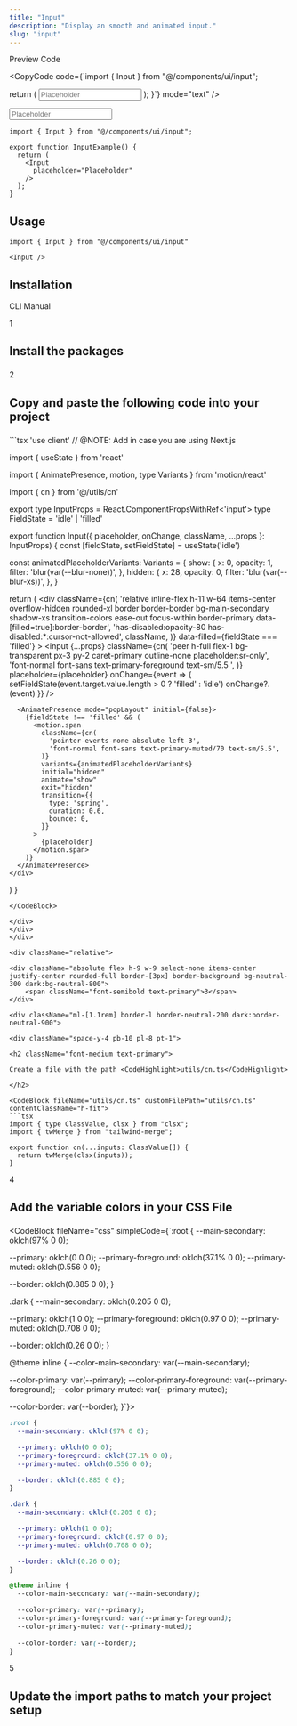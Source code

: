 ```yaml
---
title: "Input"
description: "Display an smooth and animated input."
slug: "input"
---
```


<Tabs defaultValue="preview">

<div className="flex items-center justify-between border-b dark:border-neutral-800/60 border-neutral-300/50 pr-3">

<TabsList>
	<TabsTrigger value="preview">Preview</TabsTrigger>
	<TabsTrigger value="code">Code</TabsTrigger>
</TabsList>

<CopyCode 
	code={`import { Input } from "@/components/ui/input";

  return (
    <Input 
      placeholder="Placeholder"
    />
  );
}`}
	mode="text"
/>

</div>

<TabsContent value="preview">

<ComponentView className="h-[223px] flex items-center justify-center">

<Input placeholder="Placeholder" />

</ComponentView>

</TabsContent>

<TabsContent value="code">

<CodeBlock contentClassName="h-fit">

```tsx
import { Input } from "@/components/ui/input";

export function InputExample() {
  return (
    <Input 
      placeholder="Placeholder"
    />
  );
}
```

</CodeBlock>

</TabsContent>

</Tabs>

<div className="space-y-2 pt-4">

<div className="pb-3 border-b dark:border-neutral-800/60 border-neutral-300/50">

## Usage

</div>

<CodeBlock className="mt-6" contentClassName="h-fit">

```tsx
import { Input } from "@/components/ui/input"
```
</CodeBlock>

<CodeBlock className="mt-4" contentClassName="h-fit">

```tsx
<Input />
```
</CodeBlock>

</div>

<div className="space-y-2 pt-6">

## Installation

<Tabs defaultValue="cli">

<div className="flex items-center justify-between border-b dark:border-neutral-800/60 border-neutral-300/50 pr-3">

<TabsList>
	<TabsTrigger value="cli">CLI</TabsTrigger>
	<TabsTrigger value="manual">Manual</TabsTrigger>
</TabsList>

</div>

<TabsContent value="cli">

<CommandBlock 
	npmCommand="npx @luxeui/ui@beta add input" 
	pnpmCommand="pnpm dlx @luxeui/ui@beta add input" 
	yarnCommand="npx @luxeui/ui@beta add input" 
	bunCommand="bunx --bun @luxeui/ui@beta add input" 
/>

</TabsContent>

<TabsContent value="manual">

<div>

<div className="relative">

<div className="absolute flex h-9 w-9 select-none items-center justify-center rounded-full border-[3px] border-background bg-neutral-300 dark:bg-neutral-800">
	<span className="font-semibold text-primary">1</span>
</div>

<div className="ml-[1.1rem] border-l border-neutral-200 dark:border-neutral-900">
	
<div className="space-y-4 pb-10 pl-8 pt-1">

<h2 className="font-medium text-primary">

Install the packages

</h2>

<CommandBlock 
	npmCommand="npm i motion clsx tailwind-merge" 
	pnpmCommand="pnpm add motion clsx tailwind-merge" 
	yarnCommand="yarn add motion clsx tailwind-merge" 
	bunCommand="bun add motion clsx tailwind-merge" 
/>

</div>
</div>
</div>

<div className="relative">

<div className="absolute flex h-9 w-9 select-none items-center justify-center rounded-full border-[3px] border-background bg-neutral-300 dark:bg-neutral-800">
	<span className="font-semibold text-primary">2</span>
</div>

<div className="ml-[1.1rem] border-l border-neutral-200 dark:border-neutral-900">
	
<div className="space-y-4 pb-10 pl-8 pt-1">

<h2 className="font-medium text-primary">

Copy and paste the following code into your project

</h2>

<CodeBlock fileName="input.tsx">
```tsx
'use client' // @NOTE: Add in case you are using Next.js

import { useState } from 'react'

import { AnimatePresence, motion, type Variants } from 'motion/react'

import { cn } from '@/utils/cn'

export type InputProps = React.ComponentPropsWithRef<'input'>
type FieldState = 'idle' | 'filled'

export function Input({
  placeholder,
  onChange,
  className,
  ...props
}: InputProps) {
  const [fieldState, setFieldState] = useState<FieldState>('idle')

  const animatedPlaceholderVariants: Variants = {
    show: {
      x: 0,
      opacity: 1,
      filter: 'blur(var(--blur-none))',
    },
    hidden: {
      x: 28,
      opacity: 0,
      filter: 'blur(var(--blur-xs))',
    },
  }

  return (
    <div
      className={cn(
        'relative inline-flex h-11 w-64 items-center overflow-hidden rounded-xl border border-border bg-main-secondary shadow-xs transition-colors ease-out focus-within:border-primary data-[filled=true]:border-border',
        'has-disabled:opacity-80 has-disabled:*:cursor-not-allowed',
        className,
      )}
      data-filled={fieldState === 'filled'}
    >
      <input
        {...props}
        className={cn(
          'peer h-full flex-1 bg-transparent px-3 py-2 caret-primary outline-none placeholder:sr-only',
          'font-normal font-sans text-primary-foreground text-sm/5.5 ',
        )}
        placeholder={placeholder}
        onChange={event => {
          setFieldState(event.target.value.length > 0 ? 'filled' : 'idle')
          onChange?.(event)
        }}
      />

      <AnimatePresence mode="popLayout" initial={false}>
        {fieldState !== 'filled' && (
          <motion.span
            className={cn(
              'pointer-events-none absolute left-3',
              'font-normal font-sans text-primary-muted/70 text-sm/5.5',
            )}
            variants={animatedPlaceholderVariants}
            initial="hidden"
            animate="show"
            exit="hidden"
            transition={{
              type: 'spring',
              duration: 0.6,
              bounce: 0,
            }}
          >
            {placeholder}
          </motion.span>
        )}
      </AnimatePresence>
    </div>
  )
}
```
</CodeBlock>

</div>
</div>
</div>

<div className="relative">

<div className="absolute flex h-9 w-9 select-none items-center justify-center rounded-full border-[3px] border-background bg-neutral-300 dark:bg-neutral-800">
	<span className="font-semibold text-primary">3</span>
</div>

<div className="ml-[1.1rem] border-l border-neutral-200 dark:border-neutral-900">
	
<div className="space-y-4 pb-10 pl-8 pt-1">

<h2 className="font-medium text-primary">

Create a file with the path <CodeHighlight>utils/cn.ts</CodeHighlight>

</h2>

<CodeBlock fileName="utils/cn.ts" customFilePath="utils/cn.ts" contentClassName="h-fit">
```tsx
import { type ClassValue, clsx } from "clsx";
import { twMerge } from "tailwind-merge";

export function cn(...inputs: ClassValue[]) {
  return twMerge(clsx(inputs));
}
```
</CodeBlock>

</div>
</div>
</div>

<div className="relative">

<div className="absolute flex h-9 w-9 select-none items-center justify-center rounded-full border-[3px] border-background bg-neutral-300 dark:bg-neutral-800">
	<span className="font-semibold text-primary">4</span>
</div>

<div className="ml-[1.1rem] border-l border-neutral-200 dark:border-neutral-900">
	
<div className="space-y-4 pb-10 pl-8 pt-1">

<h2 className="font-medium text-primary">

Add the variable colors in your CSS File

</h2>

<CodeBlock fileName="css" simpleCode={`:root {
  --main-secondary: oklch(97% 0 0);

  --primary: oklch(0 0 0);
  --primary-foreground: oklch(37.1% 0 0);
  --primary-muted: oklch(0.556 0 0);

  --border: oklch(0.885 0 0);
}

.dark {
  --main-secondary: oklch(0.205 0 0);

  --primary: oklch(1 0 0);
  --primary-foreground: oklch(0.97 0 0);
  --primary-muted: oklch(0.708 0 0);

  --border: oklch(0.26 0 0);
}

@theme inline {
  --color-main-secondary: var(--main-secondary);

  --color-primary: var(--primary);
  --color-primary-foreground: var(--primary-foreground);
  --color-primary-muted: var(--primary-muted);
  
  --color-border: var(--border);
}`}>
```css
:root {
  --main-secondary: oklch(97% 0 0);

  --primary: oklch(0 0 0);
  --primary-foreground: oklch(37.1% 0 0);
  --primary-muted: oklch(0.556 0 0);

  --border: oklch(0.885 0 0);
}

.dark {
  --main-secondary: oklch(0.205 0 0);

  --primary: oklch(1 0 0);
  --primary-foreground: oklch(0.97 0 0);
  --primary-muted: oklch(0.708 0 0);

  --border: oklch(0.26 0 0);
}

@theme inline {
  --color-main-secondary: var(--main-secondary);

  --color-primary: var(--primary);
  --color-primary-foreground: var(--primary-foreground);
  --color-primary-muted: var(--primary-muted);
  
  --color-border: var(--border);
}
```
</CodeBlock>

</div>
</div>
</div>

<div className="relative">

<div className="absolute flex h-9 w-9 select-none items-center justify-center rounded-full border-[3px] border-background bg-neutral-300 dark:bg-neutral-800">
	
<span className="font-semibold text-primary">5</span>

</div>

<div className="ml-[1.1rem] border-l border-neutral-200 dark:border-neutral-900">

<div className="space-y-4 pl-8 pt-1">

<h2 className="font-medium text-primary">

Update the import paths to match your project setup

</h2>

</div>
</div>
</div>
</div>

</TabsContent>

</Tabs>

</div>